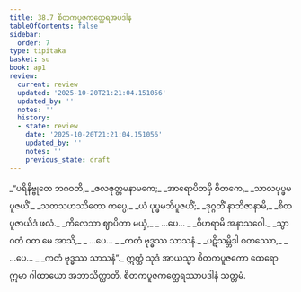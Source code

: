 ```yaml
---
title: 38.7 စိတကပူဇကတ္ထေရအပဒါန
tableOfContents: false
sidebar:
  order: 7
type: tipitaka
basket: su
book: ap1
review:
  current: review
  updated: '2025-10-20T21:21:04.151056'
  updated_by: ''
  notes: ''
  history:
  - state: review
    date: '2025-10-20T21:21:04.151056'
    updated_by: ''
    notes: ''
    previous_state: draft
---
```



<DynamicBreadcrumb />


<ReviewStatus review={frontmatter.review} showDetails={true} />

<HypothesisAnnotation frontmatter={frontmatter} />

<Division number="38" book="ap1" e="ch" v="20" p="338">

<Paragraph number="4145" type="verses" book="ap1">
_“ပရိနိဗ္ဗုတေ ဘဂဝတိ,_  
_ဇလဇုတ္တမနာမကေ;_  
_အာရောပိတမှိ စိတကေ,_  
_သာလပုပ္ဖမပူဇယိံ._  

</Paragraph>

</Division>
<Division number="39" book="ap1" e="ch" v="20" p="338">

<Paragraph number="4146" type="verses" book="ap1">
_သတသဟဿိတော ကပ္ပေ,_  
_ယံ ပုပ္ဖမဘိပူဇယိံ;_  
_ဒုဂ္ဂတိံ နာဘိဇာနာမိ,_  
_စိတပူဇာယိဒံ ဖလံ._  

</Paragraph>

</Division>
<Division number="40" book="ap1" e="ch" v="20" p="339">

<Paragraph number="4147" type="verses" book="ap1">
_ကိလေသာ ဈာပိတာ မယှံ,_  
_ …ပေ… _  
_ဝိဟရာမိ အနာသဝေါ._  

</Paragraph>

</Division>
<Division number="41" book="ap1" e="ch" v="20" p="339">

<Paragraph number="4148" type="verses" book="ap1">
_သွာဂတံ ဝတ မေ အာသိ,_  
_ …ပေ… _  
_ကတံ ဗုဒ္ဓဿ သာသနံ._  

</Paragraph>

</Division>
<Division number="42" book="ap1" e="ch" v="20" p="339">

<Paragraph number="4149" type="verses" book="ap1">
_ပဋိသမ္ဘိဒါ စတဿော,_  
_ …ပေ… _  
_ကတံ ဗုဒ္ဓဿ သာသနံ”._  

</Paragraph>

<Paragraph number="4150" book="ap1">
ဣတ္ထံ သုဒံ အာယသ္မာ စိတကပူဇကော ထေရော ဣမာ ဂါထာယော အဘာသိတ္ထာတိ.

</Paragraph>
</Division>

<Paragraph number="4151" type="center" book="ap1">
စိတကပူဇကတ္ထေရဿာပဒါနံ သတ္တမံ.
</Paragraph>
